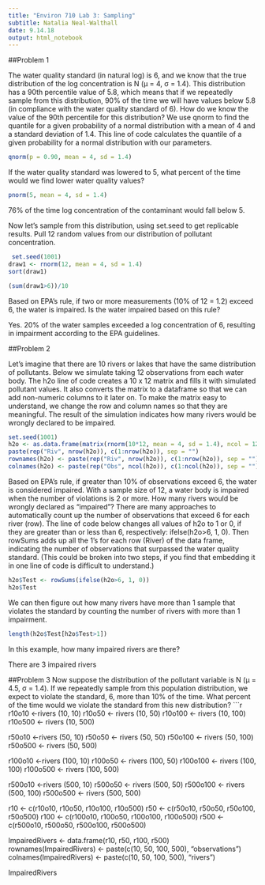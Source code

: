 ```yaml
---
title: "Environ 710 Lab 3: Sampling"
subtitle: Natalia Neal-Walthall
date: 9.14.18
output: html_notebook
---
```



##Problem 1

The water quality standard (in natural log) is 6, and we know that the true distribution of the log concentration is N (μ = 4, σ = 1.4). This distribution has a 90th percentile value of 5.8, which means that if we repeatedly sample from this distribution, 90% of the time we will have values below 5.8 (in compliance with the water quality standard of 6).
How do we know the value of the 90th percentile for this distribution? We use qnorm to find the quantile for a given probability of a normal distribution with a mean of 4 and a standard deviation of 1.4. This line of code calculates the quantile of a given probability for a normal distribution with our parameters.
```r
qnorm(p = 0.90, mean = 4, sd = 1.4)
```
If the water quality standard was lowered to 5, what percent of the time would we find lower water quality
values?
```r
pnorm(5, mean = 4, sd = 1.4)
```
76% of the time log concentration of the contaminant would fall below 5. 

Now let’s sample from this distribution, using set.seed to get replicable results. Pull 12 random values from
our distribution of pollutant concentration.
```r
 set.seed(1001)
draw1 <- rnorm(12, mean = 4, sd = 1.4)
sort(draw1)

(sum(draw1>6))/10
```
Based on EPA’s rule, if two or more measurements (10% of 12 = 1.2) exceed 6, the water is impaired. Is the water impaired based on this rule?

Yes. 20% of the water samples exceeded a log concentration of 6, resulting in impairment according to the EPA guidelines.

##Problem 2

Let’s imagine that there are 10 rivers or lakes that have the same distribution of pollutants. Below we simulate taking 12 observations from each water body. The h2o line of code creates a 10 x 12 matrix and fills it with simulated pollutant values. It also converts the matrix to a dataframe so that we can add non-numeric columns to it later on. To make the matrix easy to understand, we change the row and column names so that they are meaningful. The result of the simulation indicates how many rivers would be wrongly declared to be impaired.
```r
set.seed(1001)
h2o <- as.data.frame(matrix(rnorm(10*12, mean = 4, sd = 1.4), ncol = 12))
paste(rep("Riv", nrow(h2o)), c(1:nrow(h2o)), sep = "")
rownames(h2o) <- paste(rep("Riv", nrow(h2o)), c(1:nrow(h2o)), sep = "")
colnames(h2o) <- paste(rep("Obs", ncol(h2o)), c(1:ncol(h2o)), sep = "")
```

Based on EPA’s rule, if greater than 10% of observations exceed 6, the water is considered impaired. With a sample size of 12, a water body is impaired when the number of violations is 2 or more. How many rivers would be wrongly declared as “impaired”?
There are many approaches to automatically count up the number of observations that exceed 6 for each river (row). The line of code below changes all values of h2o to 1 or 0, if they are greater than or less than 6, respectively: ifelse(h2o>6, 1, 0). Then rowSums adds up all the 1’s for each row (River) of the data frame, indicating the number of observations that surpassed the water quality standard. (This could be broken into two steps, if you find that embedding it in one line of code is difficult to understand.)
```r
h2o$Test <- rowSums(ifelse(h2o>6, 1, 0))
h2o$Test
```
We can then figure out how many rivers have more than 1 sample that violates the standard by counting the
number of rivers with more than 1 impairment.
```r
length(h2o$Test[h2o$Test>1])
```
In this example, how many impaired rivers are there?

There are 3 impaired rivers


##Problem 3
Now suppose the distribution of the pollutant variable is N (μ = 4.5, σ = 1.4). If we repeatedly sample from this population distribution, we expect to violate the standard, 6, more than 10% of the time. What percent of the time would we violate the standard from this new distribution?
```r
r10o10 <-rivers (10, 10)
r10o50 <- rivers (10, 50) 
r10o100 <- rivers (10, 100)
r10o500 <- rivers (10, 500)

r50o10 <-rivers (50, 10)
r50o50 <- rivers (50, 50)
r50o100 <- rivers (50, 100)
r50o500 <- rivers (50, 500)

r100o10 <-rivers (100, 10)
r100o50 <- rivers (100, 50)
r100o100 <- rivers (100, 100)
r100o500 <- rivers (100, 500)

r500o10 <-rivers (500, 10)
r500o50  <- rivers (500, 50)
r500o100 <- rivers (500, 100)
r500o500 <- rivers (500, 500)

r10 <- c(r10o10, r10o50, r10o100, r10o500)
r50 <- c(r50o10, r50o50, r50o100, r50o500)
r100 <- c(r100o10, r100o50, r100o100, r100o500)
r500 <- c(r500o10, r500o50, r500o100, r500o500)


ImpairedRivers <- data.frame(r10, r50, r100, r500)
rownames(ImpairedRivers) <- paste(c(10, 50, 100, 500), "observations")
colnames(ImpairedRivers) <- paste(c(10, 50, 100, 500), "rivers") 

ImpairedRivers